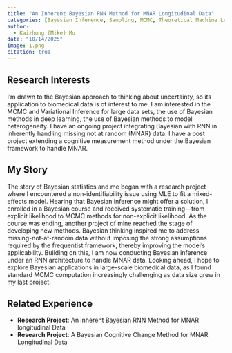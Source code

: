 ```yaml
---
title: "An Inherent Bayesian RNN Method for MNAR Longitudinal Data" 
categories: [Bayesian Inference, Sampling, MCMC, Theoretical Machine Learning, Deep Learning]
author: 
  - Kaizhong (Mike) Mu
date: "10/14/2025"
image: 1.png
citation: true
---  
```


## Research Interests

I'm drawn to the Bayesian approach to thinking about uncertainty, so its application to biomedical data is of interest to me. I am interested in the MCMC and Variational Inference for large data sets, the use of Bayesian methods in deep learning, the use of Bayesian methods to model heterogeneity. I have an ongoing project integrating Bayesian with RNN in inherently handling missing not at random (MNAR) data. I have a post project extending a cognitive measurement method under the Bayesian framework to handle MNAR.

## My Story

The story of Bayesian statistics and me began with a research project where I encountered a non-identifiability issue using MLE to fit a mixed-effects model. Hearing that Bayesian inference might offer a solution, I enrolled in a Bayesian course and received systematic training—from explicit likelihood to MCMC methods for non-explicit likelihood. As the course was ending, another project of mine reached the stage of developing new methods. Bayesian thinking inspired me to address missing-not-at-random data without imposing the strong assumptions required by the frequentist framework, thereby improving the model's applicability. Building on this, I am now conducting Bayesian inference under an RNN architecture to handle MNAR data. Looking ahead, I hope to explore Bayesian applications in large-scale biomedical data, as I found standard MCMC computation increasingly challenging as data size grew in my last project.

## Related Experience

- **Research Project**: An inherent Bayesian RNN Method for MNAR longitudinal Data
- **Research Project**: A Bayesian Cognitive Change Method for MNAR Longitudinal Data

